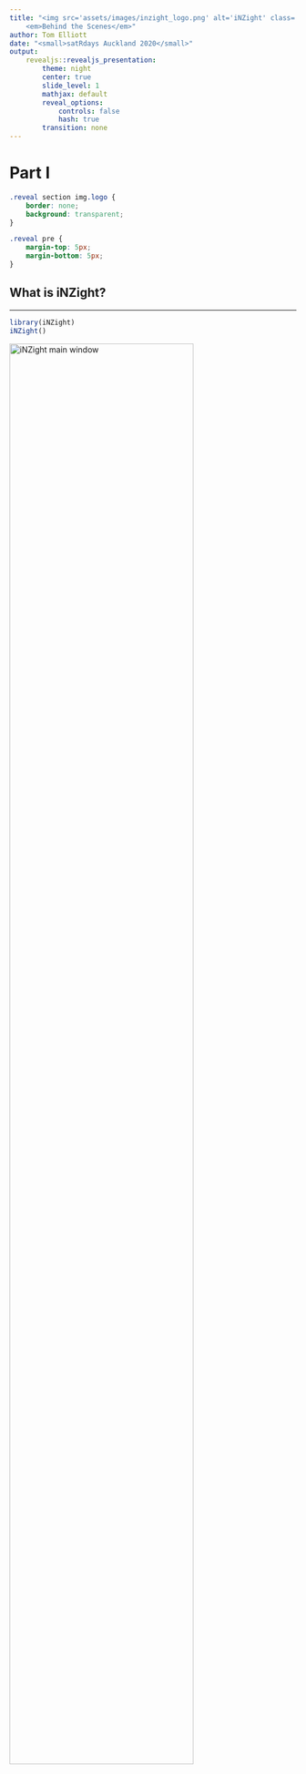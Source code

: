 ```yaml
---
title: "<img src='assets/images/inzight_logo.png' alt='iNZight' class='logo'><br>
    <em>Behind the Scenes</em>"
author: Tom Elliott
date: "<small>satRdays Auckland 2020</small>"
output:
    revealjs::revealjs_presentation:
        theme: night
        center: true
        slide_level: 1
        mathjax: default
        reveal_options:
            controls: false
            hash: true
        transition: none
---
```



# Part I
```css
.reveal section img.logo {
    border: none;
    background: transparent;
}

.reveal pre {
    margin-top: 5px;
    margin-bottom: 5px;
}
```

## What is iNZight?


---

```r
library(iNZight)
iNZight()
```

<img src="assets/images/inzight_main_window.png"
    alt="iNZight main window"
    width="80%"
    >
